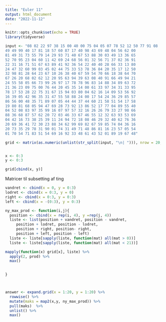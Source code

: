 ```yaml
---
title: "Euler 11"
output: html_document
date: "2022-11-12"
---
```


```r
knitr::opts_chunk$set(echo = TRUE)
library(tidyverse)
```


```r
input <- "08 02 22 97 38 15 00 40 00 75 04 05 07 78 52 12 50 77 91 08
49 49 99 40 17 81 18 57 60 87 17 40 98 43 69 48 04 56 62 00
81 49 31 73 55 79 14 29 93 71 40 67 53 88 30 03 49 13 36 65
52 70 95 23 04 60 11 42 69 24 68 56 01 32 56 71 37 02 36 91
22 31 16 71 51 67 63 89 41 92 36 54 22 40 40 28 66 33 13 80
24 47 32 60 99 03 45 02 44 75 33 53 78 36 84 20 35 17 12 50
32 98 81 28 64 23 67 10 26 38 40 67 59 54 70 66 18 38 64 70
67 26 20 68 02 62 12 20 95 63 94 39 63 08 40 91 66 49 94 21
24 55 58 05 66 73 99 26 97 17 78 78 96 83 14 88 34 89 63 72
21 36 23 09 75 00 76 44 20 45 35 14 00 61 33 97 34 31 33 95
78 17 53 28 22 75 31 67 15 94 03 80 04 62 16 14 09 53 56 92
16 39 05 42 96 35 31 47 55 58 88 24 00 17 54 24 36 29 85 57
86 56 00 48 35 71 89 07 05 44 44 37 44 60 21 58 51 54 17 58
19 80 81 68 05 94 47 69 28 73 92 13 86 52 17 77 04 89 55 40
04 52 08 83 97 35 99 16 07 97 57 32 16 26 26 79 33 27 98 66
88 36 68 87 57 62 20 72 03 46 33 67 46 55 12 32 63 93 53 69
04 42 16 73 38 25 39 11 24 94 72 18 08 46 29 32 40 62 76 36
20 69 36 41 72 30 23 88 34 62 99 69 82 67 59 85 74 04 36 16
20 73 35 29 78 31 90 01 74 31 49 71 48 86 81 16 23 57 05 54
01 70 54 71 83 51 54 69 16 92 33 48 61 43 52 01 89 19 67 48"

grid <- matrix(as.numeric(unlist(str_split(input, "\n| "))), nrow = 20, byrow = T)


x <- 0:3
y <- 0:3

grid[cbind(x, y)]
```
Matricer til subsetting af ting 
```r

vandret <- cbind(x = 0, y = 0:3)
lodret <- cbind(x = 0:3, y = 0)
right <- cbind(x = 0:3, y = 0:3)
left <- cbind(x = -(0:3), y = 0:3)

```


```r
ny_max_prod <- function(i,j){
  position <- cbind(x = rep(i, 4), y =rep(j, 4))  
  liste <- list(position + vandret, position - vandret,
     position + lodret, position - lodret,
     position + right, position- right,
     position + left, position - left)
  liste <- liste[sapply(liste, function(mat) all(mat > 0))]
  liste <- liste[sapply(liste, function(mat) all(mat < 21))]

mapply(function(x) grid[x], liste) %>% 
  apply(2, prod) %>% 
  max()

  
}



answer <- expand.grid(x = 1:20, y = 1:20) %>% 
  rowwise() %>% 
  mutate(maks = map2(x,y, ny_max_prod)) %>% 
  pull(maks)  %>% 
  unlist() %>% 
  max()
```

